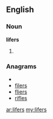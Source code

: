 ==English==

===Noun===
'''lifers'''

# {{plural of|[[lifer]]}}

===Anagrams===
* {{alphagram|efilrs}}
* [[filers#English|filers]]
* [[fliers#English|fliers]]
* [[rifles#English|rifles]]

[[ar:lifers]]
[[my:lifers]]